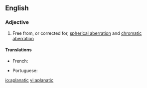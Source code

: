 ==English==

===Adjective===
{{en-adj}}

# {{label|en|optics|of an optical system}} Free from, or corrected for, [[spherical aberration]] and [[chromatic aberration]]

====Translations====
{{trans-top|free from, or corrected for, spherical aberration and chromatic aberration}}
* French: {{t+|fr|aplanétique}}
{{trans-mid}}
* Portuguese: {{t|pt|aplanático}}
{{trans-bottom}}

[[io:aplanatic]]
[[vi:aplanatic]]